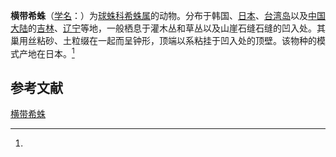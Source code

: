 {{Speciesbox
| name = 横带希蛛
| status = 
| status_system = 
| image = 
| genus = Achaearanea
| species = angulithorax
| authority = (Boesnberg et Strand, 1906)<ref name='id12931'>{{cite web| url =http://www.bioinfo.cn/db05/BjdwSpecies.php?action=view&id=12931| title =横带希蛛| work =《中国动物物种编目数据库》| publisher =中国科学院微生物研究所| author =中国科学院动物研究所| accessdate =2009-04-28| deadurl =yes| archiveurl =https://web.archive.org/web/20160305061257/http://www.bioinfo.cn/db05/BjdwSpecies.php?action=view&id=12931| archivedate =2016-03-05}}</ref>
}}

'''横带希蛛'''（[[学名|学名]]：{{lang|la|''Achaearanea angulithorax''}}）为[[球蛛科|球蛛科]][[希蛛属|希蛛属]]的动物。分布于韩国、[[日本|日本]]、[[台湾岛|台湾岛]]以及[[中国大陆|中国大陆]]的[[吉林|吉林]]、[[辽宁|辽宁]]等地，一般栖息于灌木丛和草丛以及山崖石缝石缝的凹入处。其巢用丝粘砂、土粒缀在一起而呈钟形，顶端以系粘挂于凹入处的顶壁。该物种的模式产地在日本。<ref name='id12931'/>

== 参考文献 ==
{{reflist}}

{{Wikispecies|Achaearanea angulithorax}}
{{Taxonbar|from=Q10804156}}

[[Category:希蛛属|横带希蛛]]


{{蜘蛛小作品}}
